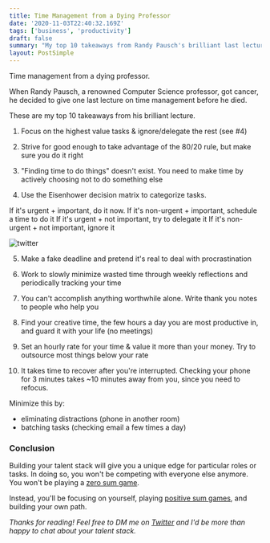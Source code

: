```yaml
---
title: Time Management from a Dying Professor
date: '2020-11-03T22:40:32.169Z'
tags: ['business', 'productivity']
draft: false
summary: "My top 10 takeaways from Randy Pausch's brilliant last lecture."
layout: PostSimple
---
```


Time management from a dying professor.

When Randy Pausch, a renowned Computer Science professor, got cancer, he decided to give one last lecture on time management before he died.

These are my top 10 takeaways from his brilliant lecture.

1. Focus on the highest value tasks & ignore/delegate the rest (see #4)

2. Strive for good enough to take advantage of the 80/20 rule, but make sure you do it right

3. "Finding time to do things" doesn't exist. You need to make time by actively choosing not to do something else

4. Use the Eisenhower decision matrix to categorize tasks.

If it's urgent + important, do it now.
If it's non-urgent + important, schedule a time to do it
If it's urgent + not important, try to delegate it
If it's non-urgent + not important, ignore it

![twitter](/static/images/Eisenhower.jpeg)

5. Make a fake deadline and pretend it's real to deal with procrastination

6. Work to slowly minimize wasted time through weekly reflections and periodically tracking your time

7. You can't accomplish anything worthwhile alone. Write thank you notes to people who help you

8. Find your creative time, the few hours a day you are most productive in, and guard it with your life (no meetings)

9. Set an hourly rate for your time & value it more than your money. Try to outsource most things below your rate

10. It takes time to recover after you're interrupted. Checking your phone for 3 minutes takes ~10 minutes away from you, since you need to refocus.

Minimize this by:

- eliminating distractions (phone in another room)
- batching tasks (checking email a few times a day)

### Conclusion

Building your talent stack will give you a unique edge for particular roles or tasks. In doing so, you won't be competing with everyone else anymore. You won't be playing a [zero sum game](https://www.thestreet.com/politics/what-is-a-zero-sum-game-14818535).

Instead, you'll be focusing on yourself, playing [positive sum games](https://twitter.com/naval/status/1182828053346607106), and building your own path.

_Thanks for reading! Feel free to DM me on [Twitter](https://twitter.com/Nutlope) and I'd be more than happy to chat about your talent stack._
